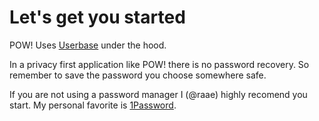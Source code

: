
# Let's get you started

<Logo>POW!</Logo> Uses [Userbase](https://userbase.com/) under the hood.

<UserForm variant="signUp" />

In a privacy first application like POW! there is no
password recovery. So remember to save the password you
choose somewhere safe.

If you are not using a password manager I (@raae) highly
recomend you start. My personal favorite is
[1Password](https://1password.com/).
